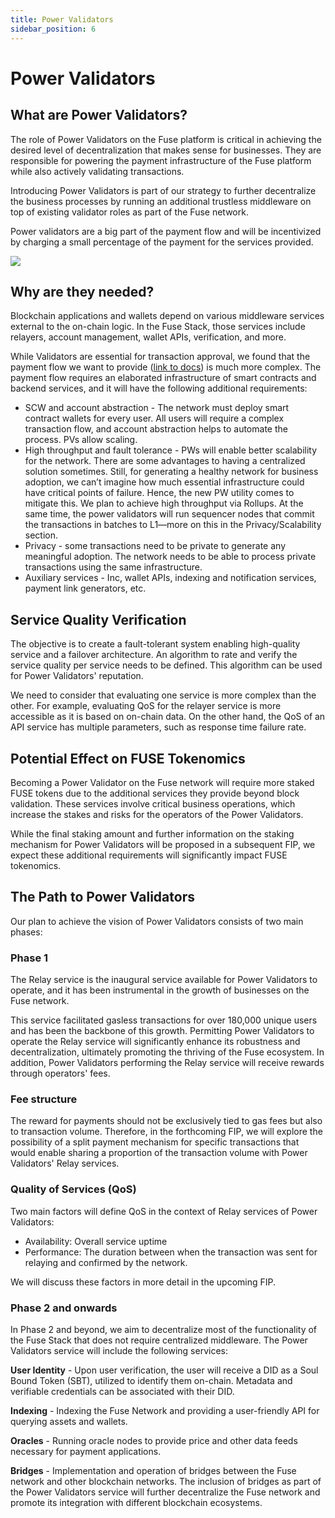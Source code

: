 ```yaml
---
title: Power Validators
sidebar_position: 6
---
```


# Power Validators

## What are Power Validators?

The role of Power Validators on the Fuse platform is critical in achieving the desired level of decentralization that makes sense for businesses. They are responsible for powering the payment infrastructure of the Fuse platform while also actively validating transactions.

Introducing Power Validators is part of our strategy to further decentralize the business processes by running an additional trustless middleware on top of existing validator roles as part of the Fuse network.

Power validators are a big part of the payment flow and will be incentivized by charging a small percentage of the payment for the services provided.

![](/img/Group2copy.png)

## Why are they needed?

Blockchain applications and wallets depend on various middleware services external to the on-chain logic. In the Fuse Stack, those services include relayers, account management, wallet APIs, verification, and more.

While Validators are essential for transaction approval, we found that the payment flow we want to provide ([link to docs](https://app.gitbook.com/o/-LdmeTBjede0-BcSd0W0/s/goUiB6chXvy8iVhpHHNd/~/changes/128/basics/fuse-v2-next-chapter/payment-flow)) is much more complex. The payment flow requires an elaborated infrastructure of smart contracts and backend services, and it will have the following additional requirements:

* SCW and account abstraction - The network must deploy smart contract wallets for every user. All users will require a complex transaction flow, and account abstraction helps to automate the process. PVs allow scaling.
* High throughput and fault tolerance - PWs will enable better scalability for the network. There are some advantages to having a centralized solution sometimes. Still, for generating a healthy network for business adoption, we can’t imagine how much essential infrastructure could have critical points of failure. Hence, the new PW utility comes to mitigate this. We plan to achieve high throughput via Rollups. At the same time, the power validators will run sequencer nodes that commit the transactions in batches to L1—more on this in the Privacy/Scalability section.
* Privacy - some transactions need to be private to generate any meaningful adoption. The network needs to be able to process private transactions using the same infrastructure.
* Auxiliary services - Inc, wallet APIs, indexing and notification services, payment link generators, etc.

## Service Quality Verification

The objective is to create a fault-tolerant system enabling high-quality service and a failover architecture. An algorithm to rate and verify the service quality per service needs to be defined. This algorithm can be used for Power Validators' reputation.

We need to consider that evaluating one service is more complex than the other. For example, evaluating QoS for the relayer service is more accessible as it is based on on-chain data. On the other hand, the QoS of an API service has multiple parameters, such as response time failure rate.

## Potential Effect on FUSE Tokenomics

Becoming a Power Validator on the Fuse network will require more staked FUSE tokens due to the additional services they provide beyond block validation. These services involve critical business operations, which increase the stakes and risks for the operators of the Power Validators.

While the final staking amount and further information on the staking mechanism for Power Validators will be proposed in a subsequent FIP, we expect these additional requirements will significantly impact FUSE tokenomics.

## The Path to Power Validators

Our plan to achieve the vision of Power Validators consists of two main phases:

### **Phase 1**

The Relay service is the inaugural service available for Power Validators to operate, and it has been instrumental in the growth of businesses on the Fuse network.

This service facilitated gasless transactions for over 180,000 unique users and has been the backbone of this growth. Permitting Power Validators to operate the Relay service will significantly enhance its robustness and decentralization, ultimately promoting the thriving of the Fuse ecosystem. In addition, Power Validators performing the Relay service will receive rewards through operators' fees.

### **Fee structure**

The reward for payments should not be exclusively tied to gas fees but also to transaction volume. Therefore, in the forthcoming FIP, we will explore the possibility of a split payment mechanism for specific transactions that would enable sharing a proportion of the transaction volume with Power Validators' Relay services.

### **Quality of Services (QoS)**

Two main factors will define QoS in the context of Relay services of Power Validators:

* Availability: Overall service uptime
* Performance: The duration between when the transaction was sent for relaying and confirmed by the network.

We will discuss these factors in more detail in the upcoming FIP.

### **Phase 2 and onwards**

In Phase 2 and beyond, we aim to decentralize most of the functionality of the Fuse Stack that does not require centralized middleware. The Power Validators service will include the following services:

**User Identity** - Upon user verification, the user will receive a DID as a Soul Bound Token (SBT), utilized to identify them on-chain. Metadata and verifiable credentials can be associated with their DID.

**Indexing** - Indexing the Fuse Network and providing a user-friendly API for querying assets and wallets.

**Oracles** - Running oracle nodes to provide price and other data feeds necessary for payment applications.

**Bridges** - Implementation and operation of bridges between the Fuse network and other blockchain networks. The inclusion of bridges as part of the Power Validators service will further decentralize the Fuse network and promote its integration with different blockchain ecosystems.
